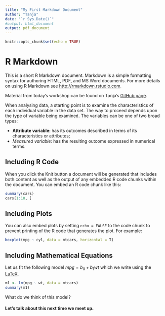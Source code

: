 ```yaml
---
title: "My First Markdown Document"
author: "Tanja"
date: "`r Sys.Date()`"
#output: html_document
output: pdf_document
---
```


```r
knitr::opts_chunk$set(echo = TRUE)
```

# R Markdown

This is a short R Markdown document. Markdown is a simple formatting syntax for authoring HTML, PDF, and MS Word documents. For more details on using R Markdown see <http://rmarkdown.rstudio.com>.

Material from today's workshop can be found on Tanja's [GitHub page](https://github.com/TanjaKec).

When analysing data, a starting point is to examine the characteristics of each individual variable in the data set. The way to proceed depends upon the type of variable being examined. The variables can be one of two broad types:

- **Attribute variable**: has its outcomes described in terms of its characteristics or attributes; 
- *Measured variable*: has the resulting outcome expressed in numerical terms. 

## Including R Code

When you click the Knit button a document will be generated that includes both content as well as the output of any embedded R code chunks within the document. You can embed an R code chunk like this:

```r
summary(cars)
cars[1:10, ]
```

## Including Plots

You can also embed plots by setting `echo = FALSE` to the code chunk to prevent printing of the R code that generates the plot. For example:

```r
boxplot(mpg ~ cyl, data = mtcars, horizontal = T)
```

## Including Mathematical Equations

Let us fit the following model $mpg = b_0 + b_1wt$ which we write using the [LaTeX](https://en.wikibooks.org/wiki/LaTeX/Mathematics).
```r
m1 <- lm(mpg ~ wt, data = mtcars)
summary(m1)
```

What do we think of this model?

#### **Let's talk about this next time we meet up.**